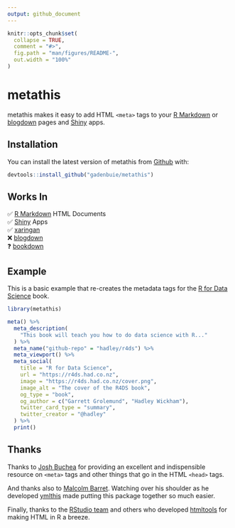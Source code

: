 ```yaml
---
output: github_document
---
```


<!-- README.md is generated from README.Rmd. Please edit that file -->

```r
knitr::opts_chunk$set(
  collapse = TRUE,
  comment = "#>",
  fig.path = "man/figures/README-",
  out.width = "100%"
)
```
# metathis

<!-- badges: start -->
<!-- badges: end -->

[rmarkdown]: https://rmarkdown.rstudio.com
[blogdown]: https://bookdown.org/yihui/blogdown
[Shiny]: https://shiny.rstudio.com
[r4ds]: https://r4ds.had.co.nz/
[xaringan]: https://slides.yihui.name/xaringan
[bookdown]: https://bookdown.org/


metathis makes it easy to add HTML `<meta>` tags to your [R Markdown][rmarkdown] or [blogdown] pages and [Shiny] apps.

## Installation

You can install the latest version of metathis from [Github](https://github.com/gadenbuie/metathis) with:

``` r
devtools::install_github("gadenbuie/metathis")
```

## Works In

&#x2705; [R Markdown][rmarkdown] HTML Documents  
&#x2705; [Shiny] Apps  
&#x2705; [xaringan]  
&#x274C; [blogdown]  
&#x2753; [bookdown]

## Example

This is a basic example that re-creates the metadata tags for the [R for Data Science][r4ds] book. 

```r
library(metathis)

meta() %>%
  meta_description(
    "This book will teach you how to do data science with R..."
  ) %>% 
  meta_name("github-repo" = "hadley/r4ds") %>% 
  meta_viewport() %>% 
  meta_social(
    title = "R for Data Science",
    url = "https://r4ds.had.co.nz",
    image = "https://r4ds.had.co.nz/cover.png",
    image_alt = "The cover of the R4DS book",
    og_type = "book",
    og_author = c("Garrett Grolemund", "Hadley Wickham"),
    twitter_card_type = "summary",
    twitter_creator = "@hadley"
  ) %>% 
  print()
```

## Thanks

Thanks to [Josh Buchea](https://github.com/joshbuchea) for providing an excellent and indispensible resource on `<meta>` tags and other things that go in the HTML `<head>` tags.

And thanks also to [Malcolm Barret](https://github.com/malcolmbarrett). 
Watching over his shoulder as he developed [ymlthis](https://r-lib.github.io/ymlthis) made putting this package together so much easier.

Finally, thanks to the [RStudio team](https://github.com/rstudio) and others who developed [htmltools](https://github.com/rstudio/htmltools) for making HTML in R a breeze.
